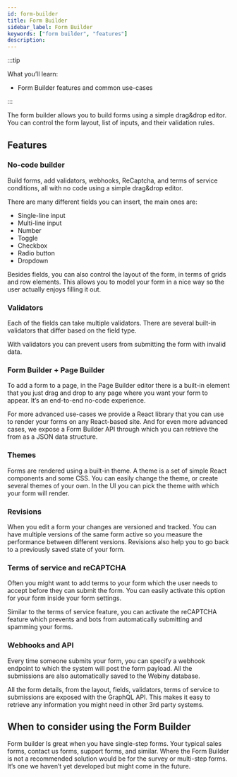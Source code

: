 ```yaml
---
id: form-builder
title: Form Builder
sidebar_label: Form Builder
keywords: ["form builder", "features"]
description: 
---
```


:::tip

What you’ll learn:

 - Form Builder features and common use-cases

:::

The form builder allows you to build forms using a simple drag&drop editor. You can control the form layout, list of inputs, and their validation rules. 

## Features

### No-code builder

Build forms, add validators, webhooks, ReCaptcha, and terms of service conditions, all with no code using a simple drag&drop editor. 

There are many different fields you can insert, the main ones are:

- Single-line input
- Multi-line input
- Number
- Toggle
- Checkbox
- Radio button
- Dropdown

Besides fields, you can also control the layout of the form, in terms of grids and row elements. This allows you to model your form in a nice way so the user actually enjoys filling it out.

### Validators

Each of the fields can take multiple validators. There are several built-in validators that differ based on the field type.

With validators you can prevent users from submitting the form with invalid data.

### Form Builder + Page Builder

To add a form to a page, in the Page Builder editor there is a built-in element that you just drag and drop to any page where you want your form to appear. It’s an end-to-end no-code experience. 

For more advanced use-cases we provide a React library that you can use to render your forms on any React-based site. And for even more advanced cases, we expose a Form Builder API through which you can retrieve the from as a JSON data structure. 

### Themes

Forms are rendered using a built-in theme. A theme is a set of simple React components and some CSS. You can easily change the theme, or create several themes of your own. In the UI you can pick the theme with which your form will render.

### Revisions

When you edit a form your changes are versioned and tracked. You can have multiple versions of the same form active so you measure the performance between different versions. Revisions also help you to go back to a previously saved state of your form.

### Terms of service and reCAPTCHA

Often you might want to add terms to your form which the user needs to accept before they can submit the form. You can easily activate this option for your form inside your form settings.

Similar to the terms of service feature, you can activate the reCAPTCHA feature which prevents and bots from automatically submitting and spamming your forms.

### Webhooks and API

Every time someone submits your form, you can specify a webhook endpoint to which the system will post the form payload. All the submissions are also automatically saved to the Webiny database. 

All the form details, from the layout, fields, validators, terms of service to submissions are exposed with the GraphQL API. This makes it easy to retrieve any information you might need in other 3rd party systems.

## When to consider using the Form Builder

Form builder Is great when you have single-step forms. Your typical sales forms, contact us forms, support forms, and similar. Where the Form Builder is not a recommended solution would be for the survey or multi-step forms. It’s one we haven’t yet developed but might come in the future.

